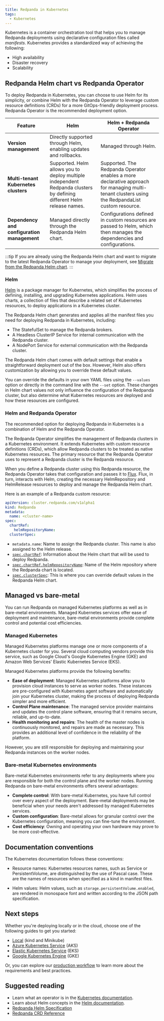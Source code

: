 ```yaml
---
title: Redpanda in Kubernetes
tags:
  - Kubernetes
---
```


<head>
    <meta name="title" content="Redpanda in Kubernetes | Redpanda Docs"/>
    <meta name="description" content="Learn about Redpanda in Kubernetes and the tools that are available."/>
    <link rel="canonical" href="https://docs.redpanda.com/docs/deploy/deployment-option/self-hosted/kubernetes/kubernetes-production-deployment/" />
</head>

Kubernetes is a container orchestration tool that helps you to manage Redpanda deployments using declarative configuration files called _manifests_.
Kubernetes provides a standardized way of achieving the following:

- High availability
- Disaster recovery
- Scalability

## Redpanda Helm chart vs Redpanda Operator

To deploy Redpanda in Kubernetes, you can choose to use Helm for its simplicity, or combine Helm with the Redpanda Operator to leverage custom resource definitions (CRDs) for a more GitOps-friendly deployment process. Redpanda Operator is the recommended deployment option.

| Feature                            | Helm                                                       | Helm + Redpanda Operator                                     |
|------------------------------------|------------------------------------------------------------|-------------------------------------------------------------|
| **Version management**             | Directly supported through Helm, enabling updates and rollbacks. | Managed through Helm. |
| **Multi-tenant Kubernetes clusters** | Supported. Helm allows you to deploy multiple independent Redpanda clusters by defining different Helm release names. | Supported. The Redpanda Operator enables a more declarative approach for managing multi-tenant clusters using the RedpandaList custom resource. |
| **Dependency and configuration management** | Managed directly through the Redpanda Helm chart. | Configurations defined in custom resources are passed to Helm, which then manages the dependencies and configurations. |

:::tip
If you are already using the Redpanda Helm chart and want to migrate to the latest Redpanda Operator to manage your deployment, see [Migrate from the Redpanda Helm chart](../../../../../upgrade/migrate/kubernetes/helm-to-operator).
:::

### Helm

[Helm](https://helm.sh/docs) is a package manager for Kubernetes, which simplifies the process of defining, installing, and upgrading Kubernetes applications. Helm uses charts, a collection of files that describe a related set of Kubernetes resources, to deploy applications in a Kubernetes cluster.

The Redpanda Helm chart generates and applies all the manifest files you need for deploying Redpanda in Kubernetes, including:

- The StatefulSet to manage the Redpanda brokers.
- A Headless ClusterIP Service for internal communication with the Redpanda cluster.
- A NodePort Service for external communication with the Redpanda cluster.

The Redpanda Helm chart comes with default settings that enable a straightforward deployment out of the box. However, Helm also offers customization by allowing you to override these default values.

You can override the defaults in your own YAML files using the `--values` option or directly in the command line with the `--set` option. These changes in Helm chart values not only influence the configuration of the Redpanda cluster, but also determine what Kubernetes resources are deployed and how these resources are configured.

### Helm and Redpanda Operator

The recommended option for deploying Redpanda in Kubernetes is a combination of Helm and the Redpanda Operator.

The Redpanda Operator simplifies the management of Redpanda clusters in a Kubernetes environment. It extends Kubernetes with custom resource definitions (CRDs), which allow Redpanda clusters to be treated as native Kubernetes resources. The primary resource that the Redpanda Operator uses to represent a Redpanda cluster is the Redpanda resource.

When you define a Redpanda cluster using this Redpanda resource, the Redpanda Operator takes that configuration and passes it to [Flux](https://fluxcd.io/flux/concepts/). Flux, in turn, interacts with Helm, creating the necessary HelmRepository and HelmRelease resources to deploy and manage the Redpanda Helm chart.

Here is an example of a Redpanda custom resource:

```yaml
apiVersion: cluster.redpanda.com/v1alpha1
kind: Redpanda
metadata:
  name: <cluster-name>
spec:
  chartRef:
    helmRepositoryName:
  clusterSpec:
```

- `metadata.name`: Name to assign the Redpanda cluster. This name is also assigned to the Helm release.
- [`spec.chartRef`](../../../../../reference/crd#chartref): Information about the Helm chart that will be used to deploy Redpanda.
- [`spec.chartRef.helmRepositoryName`](../../../../../reference/crd#helmrepositoryname): Name of the Helm repository where the Redpanda chart is located.
- [`spec.clusterSpec`](../../../../../reference/crd#redpandaclusterspec): This is where you can override default values in the Redpanda Helm chart.

## Managed vs bare-metal

You can run Redpanda on managed Kubernetes platforms as well as in bare-metal environments. Managed Kubernetes services offer ease of deployment and maintenance, bare-metal environments provide complete control and potential cost efficiencies.

### Managed Kubernetes

Managed Kubernetes platforms manage one or more components of a Kubernetes cluster for you. Several cloud computing vendors provide this service, such as Google Cloud's Google Kubernetes Engine (GKE) and Amazon Web Services' Elastic Kubernetes Service (EKS).

Managed Kubernetes platforms provide the following benefits:

- **Ease of deployment**: Managed Kubernetes platforms allow you to provision cloud instances to serve as worker nodes. These instances are pre-configured with Kubernetes agent software and automatically join your Kubernetes cluster, making the process of deploying Redpanda simpler and more efficient.
- **Control Plane maintenance**: The managed service provider maintains and updates the control plane software, ensuring that it remains secure, reliable, and up-to-date.
- **Health monitoring and repairs**: The health of the master nodes is continuously monitored, and repairs are made as necessary. This provides an additional level of confidence in the reliability of the platform.

However, you are still responsible for deploying and maintaining your Redpanda instances on the worker nodes.

### Bare-metal Kubernetes environments

Bare-metal Kubernetes environments refer to any deployments where you are responsible for both the control plane and the worker nodes. Running Redpanda on bare-metal environments offers several advantages:

- **Complete control**: With bare-metal Kubernetes, you have full control over every aspect of the deployment. Bare-metal deployments may be beneficial when your needs aren't addressed by managed Kubernetes services.
- **Custom configuration**: Bare-metal allows for granular control over the Kubernetes configuration, meaning you can fine-tune the environment.
- **Cost efficiency**: Owning and operating your own hardware may prove to be more cost-effective.

## Documentation conventions

The Kubernetes documentation follows these conventions:

- Resource names: Kubernetes resources names, such as Service or PersistentVolume, are distinguished by the use of Pascal case. These are the names of resources when specified as a kind in manifest files.

- Helm values: Helm values, such as `storage.persistentVolume.enabled`, are rendered in monospace font and written according to the JSON path specification.

## Next steps

Whether you're deploying locally or in the cloud, choose one of the following guides to get you started:

- [Local](../local-guide) (kind and Minikube)
- [Azure Kubernetes Service](../aks-guide) (AKS)
- [Elastic Kubernetes Service](../eks-guide) (EKS)
- [Google Kubernetes Engine](../gke-guide) (GKE)

Or, you can explore our [production workflow](../production-workflow) to learn more about the requirements and best practices.

## Suggested reading

- Learn what an operator is in the [Kubernetes documentation](https://kubernetes.io/docs/concepts/extend-kubernetes/operator/).
- Learn about Helm concepts in the [Helm documentation](https://helm.sh/docs/intro/using_helm/).
- [Redpanda Helm Specification](../../../../../reference/redpanda-helm-spec)
- [Redpanda CRD Reference](../../../../../reference/crd)